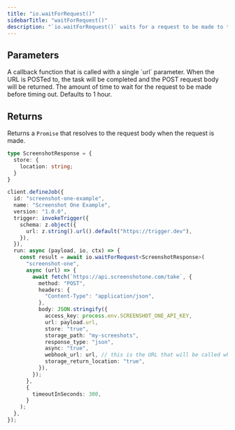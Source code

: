 ```yaml
---
title: "io.waitForRequest()"
sidebarTitle: "waitForRequest()"
description: "`io.waitForRequest()` waits for a request to be made to the provided URL."
---
```


## Parameters

<Snippet file="stable-key-param.mdx" />

<ResponseField name="callback" type="function" required>
  A callback function that is called with a single `url` parameter. When the URL is POSTed to, the
  task will be completed and the POST request body will be returned.
</ResponseField>

<ResponseField name="options" type="object">
  <Expandable title="fields" defaultOpen>
    <ResponseField name="timeoutInSeconds" type="number">
      The amount of time to wait for the request to be made before timing out. Defaults to 1 hour.
    </ResponseField>
  </Expandable>
</ResponseField>

## Returns

Returns a `Promise` that resolves to the request body when the request is made.

<RequestExample>
  
```ts example.ts
type ScreenshotResponse = {
  store: {
    location: string;
  }
}

client.defineJob({
  id: "screenshot-one-example",
  name: "Screenshot One Example",
  version: "1.0.0",
  trigger: invokeTrigger({
    schema: z.object({
      url: z.string().url().default("https://trigger.dev"),
    }),
  }),
  run: async (payload, io, ctx) => {
    const result = await io.waitForRequest<ScreenshotResponse>(
      "screenshot-one",
      async (url) => {
        await fetch(`https://api.screenshotone.com/take`, {
          method: "POST",
          headers: {
            "Content-Type": "application/json",
          },
          body: JSON.stringify({
            access_key: process.env.SCREENSHOT_ONE_API_KEY,
            url: payload.url,
            store: "true",
            storage_path: "my-screeshots",
            response_type: "json",
            async: "true",
            webhook_url: url, // this is the URL that will be called when the screenshot is ready
            storage_return_location: "true",
          }),
        });
      },
      {
        timeoutInSeconds: 300,
      }
    );
  },
});
```

</RequestExample>
